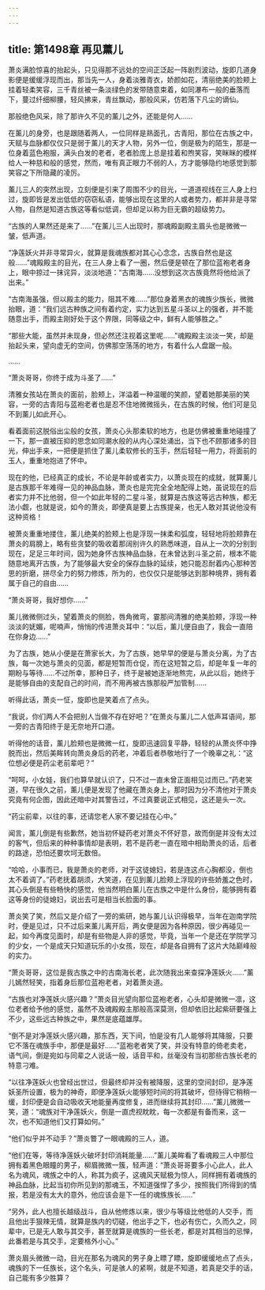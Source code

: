 ```yaml
---
---
---
```

title: 第1498章 再见薰儿
---



萧炎满脸惊喜的抬起头，只见得那不远处的空间正泛起一阵剧烈波动，旋即几道身影便是缓缓浮现而出，那当先一人，身着淡雅青衣，娇颜如花，清丽绝美的脸颊上挂着轻柔笑容，三千青丝被一条淡绿色的发带随意束着，如同瀑布一般的垂落而下，蔓过纤细柳腰，轻风拂来，青丝飘动，那般风采，仿若落下凡尘的谪仙。

那般绝色风采，除了那许久不见的薰儿之外，还能是何人……

在薰儿的身旁，也是跟随着两人，一位同样是熟面孔，古青阳，那位在古族之中，天赋与血脉都仅仅只是弱于薰儿的天才人物，另外一位，倒是极为的陌生，那是一位身着蓝色袍服，满头白发的老者，老者脸庞上总是挂着和煦笑容，笑眯眯的模样给人一种慈和般的感觉，然而，唯有真正眼力不弱的人，方才能够隐约地感觉到那笑容之下所隐藏的凌厉。

薰儿三人的突然出现，立刻便是引来了周围不少的目光，一道道视线在三人身上扫过，旋即皆是发出低低的窃窃私语，能够出现在这里的人或者势力，都并非是寻常人物，自然是知道古族这等看似低调，但却足以称为巨无霸的超级势力。

“古族的人果然还是来了……”在薰儿三人出现时，那魂殿副殿主眉头也是微微一皱，低声道。

“净莲妖火并非寻常异火，就算是我魂族都对其心心念念，古族自然也是这般……”魂殿殿主的目光，在三人身上看了一圈，然后便是顿在了那位蓝袍老者身上，眼中掠过一抹诧异，淡淡地道：“古南海……没想到这次古族竟然将他给派了出来。”

“古南海虽强，但以殿主的能力，阻其不难……”那位身着黑衣的魂族少族长，微微抬眼，道：“我们远古种族之间有着约定，实力达到五星斗圣以上的强者，并不能随意出手，而殿主刚好处于这个界限，同等级之中，鲜有人能够胜之。”

“那些大能，虽然并未现身，但必然还注视着这里呢……”魂殿殿主淡淡一笑，却是抬起头来，望向虚无的空间，仿佛那空荡荡的地方，有着什么人盘踞一般。

……

“萧炎哥哥，你终于成为斗圣了……”

清雅女孩站在萧炎的面前，脸颊上，洋溢着一种温暖的笑颜，望着她那美丽的笑容，一旁的古青阳与蓝袍老者也是忍不住地微微摇头，在古族的时候，他们可是见不到薰儿如此开心。

看着面前这脱俗出尘般的女孩，萧炎心头那柔软的地方，也是仿佛被重重地碰撞了一下，那一直被压抑的思念如同潮水般的从内心深处涌出，当下也不顾那诸多的目光，伸出手来，一把便是抓住了薰儿柔软修长的玉手，然后轻轻一用力，将面前的玉人，重重地抱进了怀中。

现在的他，已经真正的成长，不论是年龄或者实力，以萧炎现在的成就，就算薰儿是古族那千年难得一见的神品血脉，萧炎也是完完全全地配得上她，虽说现在的后者实力并不比他弱，但一个如此年轻的二星斗圣，就算是古族这等远古种族，都无法小觑，也就是说，如今的萧炎，即便真是要上古族提亲，也无人敢对其说他没有这种资格！

被萧炎重重地搂住，薰儿绝美的脸颊上也是浮现一抹柔和弧度，轻轻地将脸颊靠在萧炎的肩膀上，略有些贪婪的吸收着那阔别许久的熟悉味道，自从上一次的分别到现在，足足三年时间，因为她身怀古族神品血脉，在未曾达到斗圣之前，根本不能随意地离开古族，为了能够最大安全的保存血脉的延续，她只能忍耐着内心那种苦思的折磨，拼尽全力的努力修炼，所为的，也仅仅只是能够达到那种境界，拥有着属于自己的自由……

“萧炎哥哥，我好想你……”

薰儿微微侧过头，望着萧炎的侧脸，唇角微弯，霎那间清雅的绝美脸颊，浮现一种淡淡的妩媚，呢喃声，悄悄的传进萧炎耳中：“以后，薰儿便自由了，我会一直陪在你身边……”

为了古族，她从小便是在萧家长大，为了古族，她早早的便是与萧炎分离，为了古族，每一次她与萧炎的见面，都是短暂而仓促，而在这短暂之后，却是年复一年的期盼与等待……不过所幸，那种日子，终于是被她逐渐地熬完，从此以后，她终于是能够自由的支配自己的时间，而不用再被古族那般严加管制……

听得此话，萧炎一怔，旋即也是笑着点了点头。

“我说，你们两人不会把别人当做不存在好吧？”在萧炎与薰儿二人低声耳语间，那一旁的古青阳终于是无奈地开口道。

听得他的话音，薰儿脸颊也是微微一红，旋即迅速回复平静，轻轻的从萧炎怀中挣脱而出，然后美眸转向萧炎身后的药老，冲着后者恭敬地行了一个晚辜之礼：“这位想必便是药尘老前辈吧？”

“呵呵，小女娃，我们也算早就认识了，只不过一直未曾正面相见过而已。”药老笑道，早在很久之前，薰儿便是发现了他藏在萧炎身上，那时因为分不清他对于萧炎究竟有何企图，因此还暗中对其警告过，不过真要说正式相见，这还是头一次。

“药尘前辈，以往的事，还请您老人家不要记挂在心中。”

闻言，薰儿倒是有些歉然，她当初怀疑药老对萧炎不怀好意，故而倒是并没有太过的客气，但后来的种种事情却是表明，若不是药老一直在暗中相助萧炎的话，后者的路途，恐怕还要坎坷无数倍。

“哈哈，小事而已，我是萧炎的老师，对于这徒媳妇，若是连这点心胸都没，倒也太不着调了。”药老抚着胡须，大笑道，在见到薰儿脸颊上浮现的许些娇羞之色时，其心头倒是有些畅快的感觉，他当然明白薰儿在古族之中是什么身份，能够拥有着这等身份的徒媳妇，说出去可是相当长脸面的事。

萧炎笑了笑，然后又是介绍了一旁的紫研，她与薰儿认识得极早，当年在迦南学院时，便是见过，只不过后来薰儿离开后，两女便是因为各种原因，很少再碰见一起，如今再度见面时，却是有些物是人非的感觉，毕竟，当年一个是还在学院学习的少女，一个是成天只知道玩乐的小女孩，现在，却是各自拥有了这片大陆巅峰般的实力。

“萧炎哥哥，这位是我古族之中的古南海长老，此次随我出来查探净莲妖火……”薰儿嫣然轻笑，指着身后那位蓝袍老者，对着萧炎道。

“古族也对净莲妖火感兴趣？”萧炎目光望向那位蓝袍老者，心头却是微微一凛，这位老者给予他的感觉，虽然不及魂殿殿主那般高深莫测，但却依旧比起紫研要强上不少，这些远古种族之中，果然是底蕴雄厚。

“倒不是对净莲妖火感兴趣，那东西，天下间，怕是没有几人能够将其降服，只要它不落在魂族手中，那便是最好……”蓝袍老者笑了笑，并没有特意的倚老卖老，语气间，倒是宛如与同辈之人说话一般，话音平和，丝毫没有当初那些古族长老的特意刁难。

“以往净莲妖火也曾经出世过，但最终却并没有被降服，这里的空间封印，是净莲妖圣所设置，极为的神奇，即便净莲妖火能够短时间的将其破坏，但待得它稍稍一缓，封印便是会自动吸收天地能量再度修复，进而继续将其封印……”薰儿微微一笑，道：“魂族对干净莲妖火，倒是一直虎视眈眈，每一次都是有备而来，这一次，也不知道他们又打算如何。”

“他们似乎并不动手？”萧炎瞥了一眼魂殿的三人，道。

“他们在等，等待净莲妖火破坏封印消耗能量……”薰儿美眸看了看魂殿三人中那位拥有着黑色眼瞳的男子，柳眉微微一簇，轻声道：“萧炎哥哥要多小心此人，此人名为魂风，魂族之中的人，称其为疯子，这魂风天赋极为惊人，同样拥有着魂族的神品血脉，比起当初你所见到的那魂玉，不知道强悍了多少，按照我们所得到的情报，若是没有太大的意外，他应该会是下一任的魂族族长……”

“另外，此人也擅长越级战斗，自从他修炼以来，很少与等级比他低的人交手，而且他出手狠辣无情，就算是族内的切磋，他出手之下，也必有伤亡，久而久之，同辈中，已是无人敢与其交手，甚至就算是魂族的一些长老，都是对其相当的忌惮，此番若是与其交手，定要格外小心。”

萧炎眉头微微一动，目光在那名为魂风的男子身上瞟了瞟，旋即缓缓地点了点头，魂族的下一任族长，这个名头，可是骇人的紧啊，就是不知道，若真是交手的话，自己能有多少胜算？